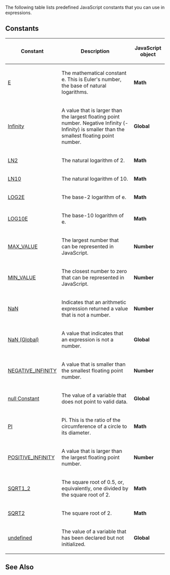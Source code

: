 The following table lists predefined JavaScript constants that you can use in expressions.


==Constants==
{| class='wikitable'
|-
! Constant
! Description
! JavaScript object
|-
| [[Math/Math Constants|E]]
| The mathematical constant e. This is Euler's number, the base of natural logarithms.
| '''Math'''
|-
| [[Global/Infinity Constant|Infinity]]
| A value that is larger than the largest floating point number. Negative Infinity (-Infinity) is smaller than the smallest floating point number.
| '''Global'''
|-
| [[Math/Math Constants|LN2]]
| The natural logarithm of 2.
| '''Math'''
|-
| [[Math/Math Constants|LN10]]
| The natural logarithm of 10.
| '''Math'''
|-
| [[Math/Math Constants|LOG2E]]
| The base-2 logarithm of e.
| '''Math'''
|-
| [[Math/Math Constants|LOG10E]]
| The base-10 logarithm of e.
| '''Math'''
|-
| [[Number/Number Constants|MAX_VALUE]]
| The largest number that can be represented in JavaScript.
| '''Number'''
|-
| [[Number/Number Constants|MIN_VALUE]]
| The closest number to zero that can be represented in JavaScript.
| '''Number'''
|-
| [[Number/Number Constants|NaN]]
| Indicates that an arithmetic expression returned a value that is not a number.
| '''Number'''
|-
| [[Global/NaN Constant|NaN (Global)]]
| A value that indicates that an expression is not a number.
| '''Global'''
|-
| [[Number/Number Constants|NEGATIVE_INFINITY]]
| A value that is smaller than the smallest floating point number.
| '''Number'''
|-
| [[Global/null Constant|null Constant]]
| The value of a variable that does not point to valid data.
| '''Global'''
|-
| [[Math/Math Constants|PI]]
| Pi. This is the ratio of the circumference of a circle to its diameter.
| '''Math'''
|-
| [[Number/Number Constants|POSITIVE_INFINITY]]
| A value that is larger than the largest floating point number.
| '''Number'''
|-
| [[Math/Math Constants|SQRT1_2]]
| The square root of 0.5, or, equivalently, one divided by the square root of 2.
| '''Math'''
|-
| [[Math/Math Constants|SQRT2]]
| The square root of 2.
| '''Math'''
|-
| [[Global/undefined Constant|undefined]]
| The value of a variable that has been declared but not initialized.
| '''Global'''
|}

==See Also==

              

              

              

              
